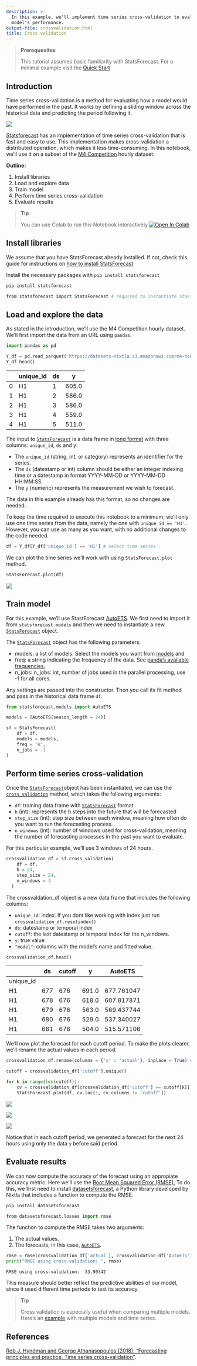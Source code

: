 ```yaml
---
description: >-
  In this example, we'll implement time series cross-validation to evaluate
  model's performance.
output-file: crossvalidation.html
title: Cross validation
---
```



> **Prerequesites**
>
> This tutorial assumes basic familiarity with StatsForecast. For a
> minimal example visit the [Quick
> Start](https://nixtla.github.io/statsforecast/examples/getting_started_short.html)

## Introduction

Time series cross-validation is a method for evaluating how a model
would have performed in the past. It works by defining a sliding window
across the historical data and predicting the period following it.

![](https://raw.githubusercontent.com/Nixtla/statsforecast/main/nbs/imgs/ChainedWindows.gif)

[Statsforecast](https://nixtla.github.io/statsforecast/) has an
implementation of time series cross-validation that is fast and easy to
use. This implementation makes cross-validation a distributed operation,
which makes it less time-consuming. In this notebook, we’ll use it on a
subset of the [M4
Competition](https://www.sciencedirect.com/science/article/pii/S0169207019301128)
hourly dataset.

**Outline:**

1.  Install libraries
2.  Load and explore data
3.  Train model
4.  Perform time series cross-validation
5.  Evaluate results

> **Tip**
>
> You can use Colab to run this Notebook interactively
> <a href="https://colab.research.google.com/github/Nixtla/statsforecast/blob/main/nbs/docs/tutorials/CrossValidation.ipynb" target="_parent"><img src="https://colab.research.google.com/assets/colab-badge.svg" alt="Open In Colab"/></a>

## Install libraries

We assume that you have StatsForecast already installed. If not, check
this guide for instructions on [how to install
StatsForecast]('https://nixtla.github.io/statsforecast/examples/installation.html')

Install the necessary packages with `pip install statsforecast`

```python
pip install statsforecast
```


```python
from statsforecast import StatsForecast # required to instantiate StastForecast object and use cross-validation method
```

## Load and explore the data

As stated in the introduction, we’ll use the M4 Competition hourly
dataset. We’ll first import the data from an URL using `pandas`.

```python
import pandas as pd 

Y_df = pd.read_parquet('https://datasets-nixtla.s3.amazonaws.com/m4-hourly.parquet') # load the data 
Y_df.head()
```

|     | unique_id | ds  | y     |
|-----|-----------|-----|-------|
| 0   | H1        | 1   | 605.0 |
| 1   | H1        | 2   | 586.0 |
| 2   | H1        | 3   | 586.0 |
| 3   | H1        | 4   | 559.0 |
| 4   | H1        | 5   | 511.0 |

The input to
[`StatsForecast`](https://Nixtla.github.io/statsforecast/src/core/core.html#statsforecast)
is a data frame in [long
format](https://www.theanalysisfactor.com/wide-and-long-data/) with
three columns: `unique_id`, `ds` and y:

-   The `unique_id` (string, int, or category) represents an identifier
    for the series.
-   The `ds` (datestamp or int) column should be either an integer
    indexing time or a datestamp in format YYYY-MM-DD or YYYY-MM-DD
    HH:MM:SS.
-   The `y` (numeric) represents the measurement we wish to forecast.

The data in this example already has this format, so no changes are
needed.

To keep the time required to execute this notebook to a minimum, we’ll
only use one time series from the data, namely the one with
`unique_id == 'H1'`. However, you can use as many as you want, with no
additional changes to the code needed.

```python
df = Y_df[Y_df['unique_id'] == 'H1'] # select time series
```

We can plot the time series we’ll work with using `StatsForecast.plot`
method.

```python
StatsForecast.plot(df)
```

![](/statsforecast/docs/tutorials/CrossValidation_files/figure-markdown_strict/cell-6-output-2.png)

## Train model

For this example, we’ll use StastForecast
[AutoETS](https://nixtla.github.io/statsforecast/models.html#autoets).
We first need to import it from `statsforecast.models` and then we need
to instantiate a new
[`StatsForecast`](https://Nixtla.github.io/statsforecast/src/core/core.html#statsforecast)
object.

The
[`StatsForecast`](https://Nixtla.github.io/statsforecast/src/core/core.html#statsforecast)
object has the following parameters:

-   models: a list of models. Select the models you want from
    [models](https://nixtla.github.io/statsforecast/models.html) and
-   freq: a string indicating the frequency of the data. See [panda’s
    available
    frequencies.](https://pandas.pydata.org/pandas-docs/stable/user_guide/timeseries.html#offset-aliases)
-   n_jobs: n_jobs: int, number of jobs used in the parallel processing,
    use -1 for all cores.

Any settings are passed into the constructor. Then you call its fit
method and pass in the historical data frame `df`.

```python
from statsforecast.models import AutoETS

models = [AutoETS(season_length = 24)]

sf = StatsForecast(
    df = df, 
    models = models, 
    freq = 'H', 
    n_jobs = -1
)
```

## Perform time series cross-validation

Once the
[`StatsForecast`](https://Nixtla.github.io/statsforecast/src/core/core.html#statsforecast)object
has been instantiated, we can use the
[`cross_validation`](https://Nixtla.github.io/statsforecast/src/mfles.html#cross_validation)
method, which takes the following arguments:

-   `df`: training data frame with
    [`StatsForecast`](https://Nixtla.github.io/statsforecast/src/core/core.html#statsforecast)
    format
-   `h` (int): represents the h steps into the future that will be
    forecasted
-   `step_size` (int): step size between each window, meaning how often
    do you want to run the forecasting process.
-   `n_windows` (int): number of windows used for cross-validation,
    meaning the number of forecasting processes in the past you want to
    evaluate.

For this particular example, we’ll use 3 windows of 24 hours.

```python
crossvalidation_df = sf.cross_validation(
    df = df,
    h = 24,
    step_size = 24,
    n_windows = 3
  )
```

The crossvaldation_df object is a new data frame that includes the
following columns:

-   `unique_id`: index. If you dont like working with index just run
    `crossvalidation_df.resetindex()`
-   `ds`: datestamp or temporal index
-   `cutoff`: the last datestamp or temporal index for the n_windows.
-   `y`: true value
-   `"model"`: columns with the model’s name and fitted value.

```python
crossvalidation_df.head()
```

|           | ds  | cutoff | y     | AutoETS    |
|-----------|-----|--------|-------|------------|
| unique_id |     |        |       |            |
| H1        | 677 | 676    | 691.0 | 677.761047 |
| H1        | 678 | 676    | 618.0 | 607.817871 |
| H1        | 679 | 676    | 563.0 | 569.437744 |
| H1        | 680 | 676    | 529.0 | 537.340027 |
| H1        | 681 | 676    | 504.0 | 515.571106 |

We’ll now plot the forecast for each cutoff period. To make the plots
clearer, we’ll rename the actual values in each period.

```python
crossvalidation_df.rename(columns = {'y' : 'actual'}, inplace = True) # rename actual values 

cutoff = crossvalidation_df['cutoff'].unique()

for k in range(len(cutoff)): 
    cv = crossvalidation_df[crossvalidation_df['cutoff'] == cutoff[k]]
    StatsForecast.plot(df, cv.loc[:, cv.columns != 'cutoff'])
```

![](/statsforecast/docs/tutorials/CrossValidation_files/figure-markdown_strict/cell-10-output-1.png)

![](/statsforecast/docs/tutorials/CrossValidation_files/figure-markdown_strict/cell-10-output-2.png)

![](/statsforecast/docs/tutorials/CrossValidation_files/figure-markdown_strict/cell-10-output-3.png)

Notice that in each cutoff period, we generated a forecast for the next
24 hours using only the data `y` before said period.

## Evaluate results

We can now compute the accuracy of the forecast using an appropiate
accuracy metric. Here we’ll use the [Root Mean Squared Error
(RMSE).](https://en.wikipedia.org/wiki/Root-mean-square_deviation) To do
this, we first need to install
[datasetsforecast](https://github.com/Nixtla/datasetsforecast/tree/main/),
a Python library developed by Nixtla that includes a function to compute
the RMSE.

```python
pip install datasetsforecast
```


```python
from datasetsforecast.losses import rmse
```

The function to compute the RMSE takes two arguments:

1.  The actual values.  
2.  The forecasts, in this case,
    [`AutoETS`](https://Nixtla.github.io/statsforecast/src/core/models.html#autoets).

```python
rmse = rmse(crossvalidation_df['actual'], crossvalidation_df['AutoETS'])
print("RMSE using cross-validation: ", rmse)
```

``` text
RMSE using cross-validation:  33.90342
```

This measure should better reflect the predictive abilities of our
model, since it used different time periods to test its accuracy.

> **Tip**
>
> Cross validation is especially useful when comparing multiple models.
> Here’s an
> [example](https://nixtla.github.io/statsforecast/examples/getting_started_complete.html)
> with multiple models and time series.

## References

[Rob J. Hyndman and George Athanasopoulos (2018). “Forecasting
principles and practice, Time series
cross-validation”](https://otexts.com/fpp3/tscv.html).

